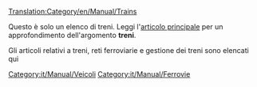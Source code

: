 [[Translation:Category/en/Manual/Trains]]

Questo è solo un elenco di treni. Leggi l'[[it/Manual/Treni|articolo principale]] per un approfondimento dell'argomento '''treni'''.

Gli articoli relativi a treni, reti ferroviarie e gestione dei treni sono elencati qui

[[Category:it/Manual/Veicoli]]
[[Category:it/Manual/Ferrovie]]